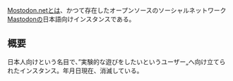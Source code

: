 [[Mostodon.net]]とは、かつて存在したオープンソースのソーシャルネットワーク[[Mastodon]]の日本語向けインスタンスである。

{{Infobox instance
| Name          = [[Mostodon.net]]
| Domain        = <s><nowiki>https://mostodon.net</nowiki></s>
| Admin         = [http://mostodon.net/@Atsuking Atsuking]
| Country       = 日本
| Start         = 2017年4月14日
| Kifu          = Bitcoin
| Alias         = モストドン
}}

== 概要 ==
日本人向けという名目で、”実験的な遊びをしたいというユーザー„へ向け立てられたインスタンス。{{CURRENTYEAR}}年{{CURRENTMONTH1}}月{{CURRENTDAY}}日現在、消滅している。

{{DEFAULTSORT:mostodonnet}}